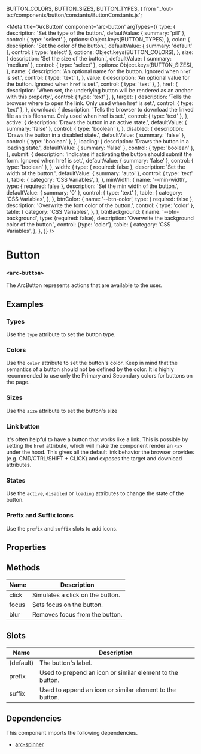   BUTTON_COLORS,
  BUTTON_SIZES,
  BUTTON_TYPES,
} from '../out-tsc/components/button/constants/ButtonConstants.js';

<Meta title='ArcButton' component='arc-button' argTypes={{
  type: {
    description: 'Set the type of the button.',
    defaultValue: { summary: 'pill' },
    control: { type: 'select' },
    options: Object.keys(BUTTON_TYPES),
  },
  color: {
    description: 'Set the color of the button.',
    defaultValue: { summary: 'default' },
    control: { type: 'select' },
    options: Object.keys(BUTTON_COLORS),
  },
  size: {
    description: 'Set the size of the button.',
    defaultValue: { summary: 'medium' },
    control: { type: 'select' },
    options: Object.keys(BUTTON_SIZES),
  },
  name: {
    description: 'An optional name for the button. Ignored when `href` is set.',
    control: { type: 'text' },
  },
  value: {
    description: 'An optional value for the button. Ignored when `href` is set.',
    control: { type: 'text' },
  },
  href: {
    description: 'When set, the underlying button will be rendered as an anchor with this property.',
    control: { type: 'text' },
  },
  target: {
    description: 'Tells the browser where to open the link. Only used when href is set.',
    control: { type: 'text' },
  },
  download: {
    description: 'Tells the browser to download the linked file as this filename. Only used when href is set.',
    control: { type: 'text' },
  },
  active: {
    description: 'Draws the button in an active state.',
    defaultValue: { summary: 'false' },
    control: { type: 'boolean' },
  },
  disabled: {
    description: 'Draws the button in a disabled state.',
    defaultValue: { summary: 'false' },
    control: { type: 'boolean' },
  },
  loading: {
    description: 'Draws the button in a loading state.',
    defaultValue: { summary: 'false' },
    control: { type: 'boolean' },
  },
  submit: {
    description: 'Indicates if activating the button should submit the form. Ignored when href is set.',
    defaultValue: { summary: 'false' },
    control: { type: 'boolean' },
  },
  width: {
    type: { required: false },
    description: 'Set the width of the button.',
    defaultValue: { summary: 'auto' },
    control: { type: 'text' },
    table: {
      category: 'CSS Variables',
    },
  },
  minWidth: {
    name: '--min-width',
    type: { required: false },
    description: 'Set the min width of the button.',
    defaultValue: { summary: '0' },
    control: { type: 'text' },
    table: {
      category: 'CSS Variables',
    },
  },
  btnColor: {
    name: '--btn-color',
    type: { required: false },
    description: 'Overwrite the font color of the button.',
    control: { type: 'color' },
    table: {
      category: 'CSS Variables',
    },
  },
  btnBackground: {
    name: '--btn-background',
    type: {required: false},
    description: 'Overwrite the background color of the button.',
    control: {type: 'color'},
    table: {
      category: 'CSS Variables',
    },
  },
}} />

# Button
### `<arc-button>`

The ArcButton represents actions that are available to the user.

## Examples
### Types
Use the `type` attribute to set the button type.
<Canvas>
  <Story name='Contained' story={stories.Contained} />
  <Story name='Tile' story={stories.Tile} />
  <Story name='Outlined' story={stories.Outlined} />
  <Story name='Pill' story={stories.Pill} />
  <Story name='Tab' story={stories.Tab} />
</Canvas>

### Colors
Use the `color` attribute to set the button's color.
Keep in mind that the semantics of a button should not be defined by the color.
It is highly recommended to use only the Primary and Secondary colors for buttons on the page.

<Canvas>
  <Story name='Default' story={stories.Default} />
  <Story name='Primary' story={stories.Primary} />
  <Story name='Secondary' story={stories.Secondary} />
  <Story name='Error' story={stories.Error} />
  <Story name='Warning' story={stories.Warning} />
  <Story name='Info' story={stories.Info} />
  <Story name='Success' story={stories.Success} />
</Canvas>

### Sizes
Use the `size` attribute to set the button's size
<Canvas>
  <Story name='Small' story={stories.Small} />
  <Story name='Medium' story={stories.Medium} />
  <Story name='Large' story={stories.Large} />
</Canvas>

### Link button
It's often helpful to have a button that works like a link.
This is possible by setting the `href` attribute, which will make the component render an `<a>` under the hood.
This gives all the default link behavior the browser provides (e.g. CMD/CTRL/SHIFT + CLICK) and exposes the target and download attributes.

<Canvas>
  <Story name='Link' story={stories.Link} />
  <Story name='LinkNewWindow' story={stories.LinkNewWindow} />
  <Story name='LinkDownload' story={stories.LinkDownload} />
  <Story name='LinkDisabled' story={stories.LinkDisabled} />
</Canvas>

### States
Use the `active`, `disabled` or `loading` attributes to change the state of the button.

<Canvas>
  <Story name='Active' story={stories.Active} />
  <Story name='Disabled' story={stories.Disabled} />
  <Story name='Loading' story={stories.Loading} />
</Canvas>

### Prefix and Suffix icons
Use the `prefix` and `suffix` slots to add icons.

<Canvas>
  <Story name='Prefix' story={stories.Prefix} />
  <Story name='Suffix' story={stories.Suffix} />
</Canvas>

## Properties
<ArgsTable story='Contained' />

## Methods

| Name         | Description                                               |
|--------------|-----------------------------------------------------------|
| click        | Simulates a click on the button.                          |
| focus        | Sets focus on the button.                                 |
| blur         | Removes focus from the button.                            |

## Slots

| Name         | Description                                               |
|--------------|-----------------------------------------------------------|
| (default)    | The button's label.                                       |
| prefix       | Used to prepend an icon or similar element to the button. |
| suffix       | Used to append an icon or similar element to the button.  |

## Dependencies

This component imports the following dependencies.
* [arc-spinner](?path=/story/arcspinner--default)
